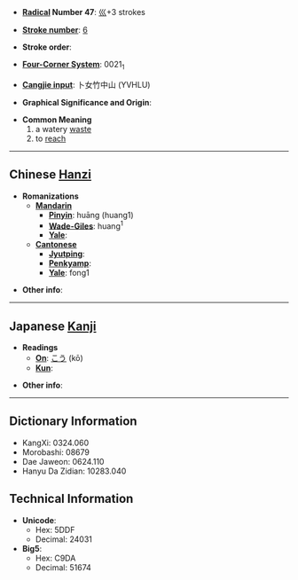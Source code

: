 * '''[[Wiktionary:Chinese radical index| Radical]] Number 47''': [[Wiktionary:Chinese radical index 巛|巛]]+3 strokes

* '''[[Wiktionary:Chinese total strokes index|Stroke number]]''': [[Wiktionary:Chinese total strokes index 6|6]]

* '''Stroke order''': 

* '''[[Wiktionary:Chinese four corner index|Four-Corner System]]''': 0021<sub>1</sub>

* '''[[Wiktionary:Chinese Cangjie index|Cangjie input]]''': 卜女竹中山 (YVHLU)

* '''Graphical Significance and Origin''': 

* '''Common Meaning'''
*#a watery [[waste]]
*# to [[reach]]

----

== Chinese [[Hanzi]] ==

* '''Romanizations'''
** '''[[Mandarin]]'''
*** '''[[Pinyin]]''': huāng (huang1)
*** '''[[Wade-Giles]]''': huang<sup>1</sup>
*** '''[[Yale]]''': 
** '''[[Cantonese]]'''
*** '''[[Jyutping]]''':
*** '''[[Penkyamp]]''': 
*** '''[[Yale]]''': fong1

* '''Other info''': 

----

== Japanese [[Kanji]] ==

* '''Readings'''
** '''[[On]]''': [[こう]] (kō)
** '''[[Kun]]''': 

* '''Other info''':  

----

== Dictionary Information ==

* KangXi: 0324.060
* Morobashi: 08679
* Dae Jaweon: 0624.110
* Hanyu Da Zidian: 10283.040

== Technical Information ==

* '''Unicode''':
** Hex: 5DDF
** Decimal: 24031
* '''Big5''':
** Hex: C9DA
** Decimal: 51674